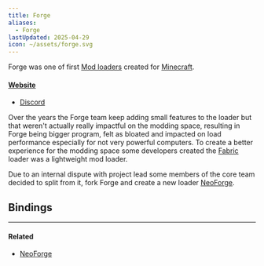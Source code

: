 ```yaml
---
title: Forge
aliases:
  - Forge
lastUpdated: 2025-04-29
icon: ~/assets/forge.svg
---
```




Forge was one of first [Mod loaders](/modloader) created for [Minecraft](/minecraft).

#### [Website](https://files.minecraftforge.net)
- [Discord](https://discord.minecraftforge.net)

Over the years the Forge team keep adding small features to the loader but that weren't actually really impactful on the modding space, resulting in Forge being bigger program, felt as bloated and impacted on load performance especially for not very powerful computers.
To create a better experience for the modding space some developers created the [Fabric](/fabric) loader was a lightweight mod loader.

Due to an internal dispute with project lead some members of the core team decided to split from it, fork Forge and create a new loader [NeoForge](/neoforge).

## Bindings

<Bindings client:load data={forgeBindings} />

---

#### Related

- [NeoForge](/neoforge)